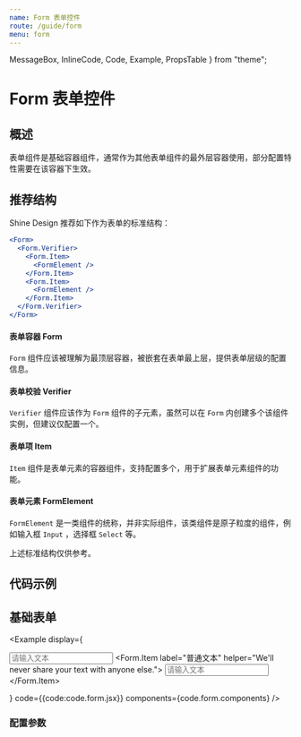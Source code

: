 ```yaml
---
name: Form 表单控件
route: /guide/form
menu: form
---
```


  MessageBox,
  InlineCode,
  Code,
  Example,
  PropsTable
} from "theme";

# Form 表单控件

## 概述

表单组件是基础容器组件，通常作为其他表单组件的最外层容器使用，部分配置特性需要在该容器下生效。

## 推荐结构

Shine Design 推荐如下作为表单的标准结构：

```jsx
<Form>
  <Form.Verifier>
    <Form.Item>
      <FormElement />
    </Form.Item>
    <Form.Item>
      <FormElement />
    </Form.Item>
  </Form.Verifier>
</Form>
```

#### 表单容器 Form
`Form` 组件应该被理解为最顶层容器，被嵌套在表单最上层，提供表单层级的配置信息。

#### 表单校验 Verifier
`Verifier` 组件应该作为 `Form` 组件的子元素，虽然可以在 `Form` 内创建多个该组件实例，但建议仅配置一个。

#### 表单项 Item
`Item` 组件是表单元素的容器组件，支持配置多个，用于扩展表单元素组件的功能。

#### 表单元素 FormElement
`FormElement` 是一类组件的统称，并非实际组件，该类组件是原子粒度的组件，例如输入框 `Input` ，选择框 `Select` 等。

<MessageBox messageType="danger">
上述标准结构仅供参考。
</MessageBox>

## 代码示例

## 基础表单

<Example 
  display={
    <div className="shine-form-helper">
              <Form>
                 <Input placeholder="请输入文本" />
                 <Form.Item label="普通文本" helper="We'll never share your text with anyone else.">
                    <Input placeholder="请输入文本" />
                 </Form.Item>
             </Form>
           </div>
  }
  code={{code:code.form.jsx}}
  components={code.form.components}
/>

### 配置参数

<PropsTable of={Form} />


